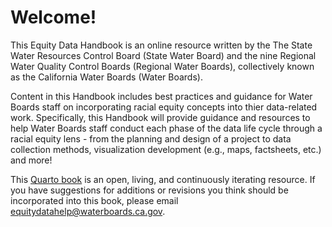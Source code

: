 # Welcome! {.unnumbered}

This Equity Data Handbook is an online resource written by the The State Water Resources Control Board (State Water Board) and the nine Regional Water Quality Control Boards (Regional Water Boards), collectively known as the California Water Boards (Water Boards).

Content in this Handbook includes best practices and guidance for Water Boards staff on incorporating racial equity concepts into thier data-related work. Specifically, this Handbook will provide guidance and resources to help Water Boards staff conduct each phase of the data life cycle through a racial equity lens - from the planning and design of a project to data collection methods, visualization development (e.g., maps, factsheets, etc.) and more!

This [Quarto book](https://quarto.org/docs/books) is an open, living, and continuously iterating resource. If you have suggestions for additions or revisions you think should be incorporated into this book, please email [equitydatahelp\@waterboards.ca.gov](mailto:equitydatahelp@waterboards.ca.gov).
